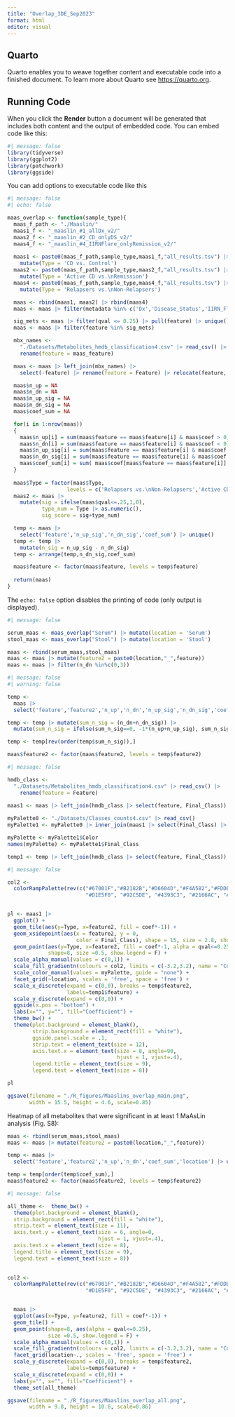 ```yaml
---
title: "Overlap_3DE_Sep2023"
format: html
editor: visual
---
```


## Quarto

Quarto enables you to weave together content and executable code into a finished document. To learn more about Quarto see <https://quarto.org>.

## Running Code

When you click the **Render** button a document will be generated that includes both content and the output of embedded code. You can embed code like this:

```r
#| message: false
library(tidyverse)
library(ggplot2)
library(patchwork)
library(ggside)
```

You can add options to executable code like this

```r
#| message: false
#| echo: false

maas_overlap <- function(sample_type){
  maas_f_path <- "./Maaslin/"
  maas1_f <- "_maaslin_#1_allDx_v2/"
  maas2_f <- "_maaslin_#2_CD_onlyDS_v2/"
  maas4_f <- "_maaslin_#4_IIRNFlare_onlyRemission_v2/"
  
  maas1 <- paste0(maas_f_path,sample_type,maas1_f,"all_results.tsv") |> read_tsv() |> 
    mutate(Type = 'CD vs. Control')
  maas2 <- paste0(maas_f_path,sample_type,maas2_f,"all_results.tsv") |> read_tsv() |> 
    mutate(Type = 'Active CD vs.\nRemission')
  maas4 <- paste0(maas_f_path,sample_type,maas4_f,"all_results.tsv") |> read_tsv() |> 
    mutate(Type = 'Relapsers vs.\nNon-Relapsers')

  maas <- rbind(maas1, maas2) |> rbind(maas4)
  maas <- maas |> filter(metadata %in% c('Dx','Disease_Status','IIRN_Flare'))

  sig_mets <- maas |> filter(qval <= 0.25) |> pull(feature) |> unique()
  maas <- maas |> filter(feature %in% sig_mets)

  mbx_names <- 
    "./Datasets/Metabolites_hmdb_classification4.csv" |> read_csv() |> 
    rename(feature = maas_feature)

  maas <- maas |> left_join(mbx_names) |> 
    select(-feature) |> rename(feature = Feature) |> relocate(feature, .before=1)

  maas$n_up = NA
  maas$n_dn = NA
  maas$n_up_sig = NA
  maas$n_dn_sig = NA
  maas$coef_sum = NA

  for(i in 1:nrow(maas))
  {
    maas$n_up[i] = sum(maas$feature == maas$feature[i] & maas$coef > 0)
    maas$n_dn[i] = sum(maas$feature == maas$feature[i] & maas$coef < 0)
    maas$n_up_sig[i] = sum(maas$feature == maas$feature[i] & maas$coef > 0 & maas$qval <=0.25)
    maas$n_dn_sig[i] = sum(maas$feature == maas$feature[i] & maas$coef < 0 & maas$qval <=0.25)
    maas$coef_sum[i] = sum( maas$coef[maas$feature == maas$feature[i]] )
  }
  
  maas$Type = factor(maas$Type, 
                   levels = c('Relapsers vs.\nNon-Relapsers','Active CD vs.\nRemission','CD vs. Control'))
  maas2 <- maas |> 
    mutate(sig = ifelse(maas$qval<=.25,1,0),
           type_num = Type |> as.numeric(),
           sig_score = sig+type_num)

  temp <- maas |> 
    select('feature','n_up_sig','n_dn_sig','coef_sum') |> unique()
  temp <- temp |> 
    mutate(n_sig = n_up_sig - n_dn_sig)
  temp <- arrange(temp,n_dn_sig,coef_sum)

  maas$feature <- factor(maas$feature, levels = temp$feature)
  
  return(maas)
}

```

The `echo: false` option disables the printing of code (only output is displayed).

```r
#| message: false

serum_maas <- maas_overlap("Serum") |> mutate(location = 'Serum')
stool_maas <- maas_overlap("Stool") |> mutate(location = 'Stool')

maas <- rbind(serum_maas,stool_maas)
maas <- maas |> mutate(feature2 = paste0(location,"_",feature))
maas <- maas |> filter(n_dn %in%c(0,3))

```

```r
#| message: false
#| warning: false

temp <- 
  maas |> 
  select('feature','feature2','n_up','n_dn','n_up_sig','n_dn_sig','coef_sum','location') |> unique()

temp <- temp |> mutate(sum_n_sig = (n_dn+n_dn_sig)) |> 
  mutate(sum_n_sig = ifelse(sum_n_sig==0, -1*(n_up+n_up_sig), sum_n_sig))

temp <- temp[rev(order(temp$sum_n_sig)),]

maas$feature2 <- factor(maas$feature2, levels = temp$feature2)
```

```r
#| message: false

hmdb_class <- 
  "./Datasets/Metabolites_hmdb_classification4.csv" |> read_csv() |> 
    rename(feature = Feature)
  
maas1 <- maas |> left_join(hmdb_class |> select(feature, Final_Class))

myPalette0 <- "./Datasets/Classes_counts4.csv" |> read_csv()  
myPalette1 <- myPalette0 |> inner_join(maas1 |> select(Final_Class) |> unique())

myPalette <- myPalette1$Color
names(myPalette) <- myPalette1$Final_Class

temp1 <- temp |> left_join(hmdb_class |> select(feature, Final_Class))

```

```r
#| message: false

col2 <- 
  colorRampPalette(rev(c("#67001F","#B2182B","#D6604D","#F4A582","#FDDBC7","#FFFFFF",
                         "#D1E5F0", "#92C5DE", "#4393C3", "#2166AC", "#053061")))(200)


pl <- maas1 |> 
  ggplot() + 
  geom_tile(aes(y=Type, x=feature2, fill = coef*-1)) + 
  geom_xsidepoint(aes(x = feature2, y = 0,
                      color = Final_Class), shape = 15, size = 2.8, show.legend = F) +
  geom_point(aes(y=Type, x=feature2, fill = coef*-1, alpha = qval<=0.25), 
             shape=8, size =0.5, show.legend = F) + 
  scale_alpha_manual(values = c(0,1)) + 
  scale_fill_gradientn(colours = col2, limits = c(-3.2,3.2), name = "Coefficient") + 
  scale_color_manual(values = myPalette, guide = "none") + 
  facet_grid(~location, scales = 'free', space = 'free') +
  scale_x_discrete(expand = c(0,0), breaks = temp$feature2, 
                   labels=temp1$feature) + 
  scale_y_discrete(expand = c(0,0)) + 
  ggside(x.pos = "bottom") + 
  labs(x="", y="", fill="Coefficient") +
  theme_bw() + 
  theme(plot.background = element_blank(),
        strip.background = element_rect(fill = "white"),
        ggside.panel.scale = .1,
        strip.text = element_text(size = 12),
        axis.text.x = element_text(size = 8, angle=90, 
                                   hjust = 1, vjust=.4),
        legend.title = element_text(size = 9),
        legend.text = element_text(size = 8)) 

pl
```

```r

ggsave(filename = "./R_figures/Maaslins_overlap_main.png",
       width = 15.5, height = 4.6, scale=0.85)
```

Heatmap of all metabolites that were significant in at least 1 MaAsLin analysis (Fig. S8):

```r

maas <- rbind(serum_maas,stool_maas)
maas <- maas |> mutate(feature2 = paste0(location,"_",feature))

temp <- maas |> 
  select('feature','feature2','n_up','n_dn','coef_sum','location') |> unique()

temp = temp[order(temp$coef_sum),]
maas$feature2 <- factor(maas$feature2, levels = temp$feature2)
```

```r
#| message: false

all_theme <-  theme_bw() + 
  theme(plot.background = element_blank(),
  strip.background = element_rect(fill = "white"),
  strip.text = element_text(size = 11),
  axis.text.y = element_text(size = 6, angle=0, 
                             hjust = 1, vjust=.4),
  axis.text.x = element_text(size = 8),
  legend.title = element_text(size = 9),
  legend.text = element_text(size = 8)) 
  

col2 <- 
  colorRampPalette(rev(c("#67001F","#B2182B","#D6604D","#F4A582","#FDDBC7","#FFFFFF",
                         "#D1E5F0", "#92C5DE", "#4393C3", "#2166AC", "#053061")))(200)



```

```r

  maas |> 
  ggplot(aes(x=Type, y=feature2, fill = coef*-1)) + 
  geom_tile() + 
  geom_point(shape=8, aes(alpha = qval<=0.25), 
             size =0.5, show.legend = F) + 
  scale_alpha_manual(values = c(0,1)) + 
  scale_fill_gradientn(colours = col2, limits = c(-3.2,3.2), name = "Coefficient") + 
  facet_grid(location~., scales = 'free', space = 'free') + 
  scale_y_discrete(expand = c(0,0), breaks = temp$feature2, 
                   labels=temp$feature) + 
  scale_x_discrete(expand = c(0,0)) + 
  labs(y="", x="", fill="Coefficient") +
  theme_set(all_theme)

```

```r

ggsave(filename = "./R_figures/Maaslins_overlap_all.png",
       width = 9.8, height = 10.6, scale=0.86)
```
